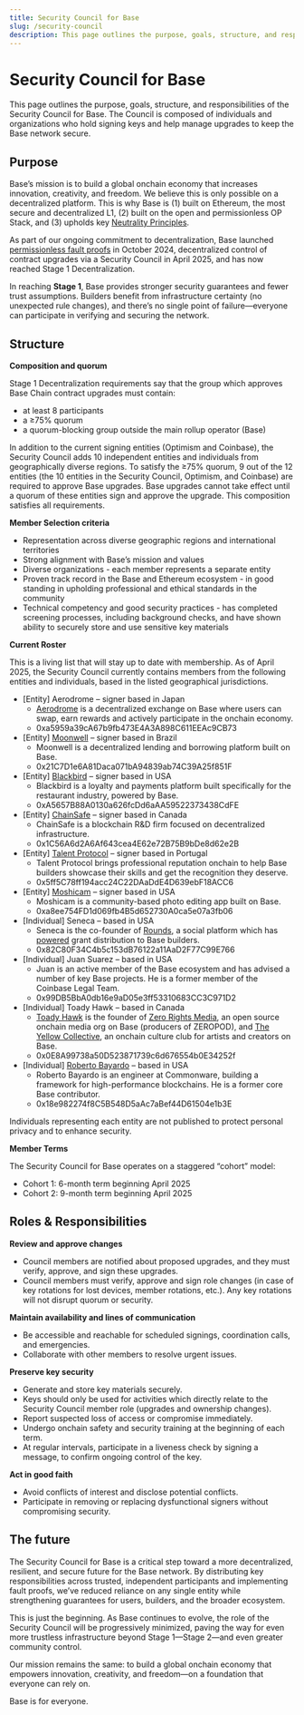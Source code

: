 ```yaml
---
title: Security Council for Base
slug: /security-council
description: This page outlines the purpose, goals, structure, and responsibilities of the Security Council for Base.
---
```


# Security Council for Base

This page outlines the purpose, goals, structure, and responsibilities of the
Security Council for Base. The Council is composed of individuals and
organizations who hold signing keys and help manage upgrades to keep the Base
network secure.

## Purpose

Base’s mission is to build a global onchain economy that increases innovation,
creativity, and freedom. We believe this is only possible on a decentralized
platform. This is why Base is (1) built on Ethereum, the most secure and
decentralized L1, (2) built on the open and permissionless OP Stack, and (3)
upholds key [Neutrality Principles](https://www.coinbase.com/blog/coinbases-neutrality-principles-for-base).

As part of our ongoing commitment to decentralization, Base launched
[permissionless fault proofs](https://base.mirror.xyz/eOsedW4tm8MU5OhdGK107A9wsn-aU7MAb8f3edgX5Tk) in
October 2024, decentralized control of contract upgrades via a Security Council
in April 2025, and has now reached Stage 1 Decentralization.

In reaching **Stage 1**, Base provides stronger security guarantees and fewer
trust assumptions. Builders benefit from infrastructure certainty (no unexpected
rule changes), and there’s no single point of failure—everyone can participate
in verifying and securing the network.

## Structure

**Composition and quorum**

Stage 1 Decentralization requirements say that the group which approves Base
Chain contract upgrades must contain:
* at least 8 participants
* a ≥75% quorum
* a quorum-blocking group outside the main rollup operator (Base)

In addition to the current signing entities (Optimism and Coinbase), the
Security Council adds 10 independent entities and individuals from
geographically diverse regions. To satisfy the ≥75% quorum, 9 out of the 12
entities (the 10 entities in the Security Council, Optimism, and Coinbase) are
required to approve Base upgrades. Base upgrades cannot take effect until a
quorum of these entities sign and approve the upgrade. This composition
satisfies all requirements.

**Member Selection criteria**

* Representation across diverse geographic regions and international territories
* Strong alignment with Base’s mission and values
* Diverse organizations - each member represents a separate entity
* Proven track record in the Base and Ethereum ecosystem - in good standing in upholding professional and ethical standards in the community  
* Technical competency and good security practices - has completed screening processes, including background checks, and have shown ability to securely store and use sensitive key materials

**Current Roster**

This is a living list that will stay up to date with membership. As of April 2025, the Security Council currently contains members from the following entities and individuals, based in the listed geographical jurisdictions. 

* [Entity] Aerodrome – signer based in Japan
  * [Aerodrome](https://aerodrome.finance/) is a decentralized exchange on Base where users can swap, earn rewards and actively participate in the onchain economy. 
  * 0xa5959a39cA67b9fb473E4A3A898C611EEAc9CB73
* [Entity] [Moonwell](https://moonwell.fi/) – signer based in Brazil
  * Moonwell is a decentralized lending and borrowing platform built on Base. 
  * 0x21C7D1e6A81Daca071bA94839ab74C39A25f851F 
* [Entity] [Blackbird](https://www.blackbird.xyz/) – signer based in USA
  * Blackbird is a loyalty and payments platform built specifically for the restaurant industry, powered by Base.
  * 0xA5657B88A0130a626fcDd6aAA59522373438CdFE
* [Entity] [ChainSafe](https://chainsafe.io/) – signer based in Canada
  * ChainSafe is a blockchain R&D firm focused on decentralized infrastructure.
  * 0x1C56A6d2A6Af643cea4E62e72B75B9bDe8d62e2B
* [Entity] [Talent Protocol](https://app.talentprotocol.com/) – signer based in Portugal
  * Talent Protocol brings professional reputation onchain to help Base builders showcase their skills and get the recognition they deserve.
  * 0x5ff5C78ff194acc24C22DAaDdE4D639ebF18ACC6
* [Entity] [Moshicam](https://moshi.cam/) – signer based in USA
  * Moshicam is a community-based photo editing app built on Base.
  * 0xa8ee754FD1d069fb4B5d652730A0ca5e07a3fb06
* [Individual] Seneca – based in USA
  * Seneca is the co-founder of [Rounds](https://rounds.wtf/), a social platform which has [powered](https://x.com/jessepollak/status/1781069700652523725) grant distribution to Base builders.
  * 0x82C80F34C4b5c153dB76122a11AaD2F77C99E766
* [Individual] Juan Suarez – based in USA
  * Juan is an active member of the Base ecosystem and has advised a number of key Base projects. He is a former member of the Coinbase Legal Team.
  * 0x99DB5BbA0db16e9aD05e3ff53310683CC3C971D2
* [Individual] Toady Hawk – based in Canada
  * [Toady Hawk](https://warpcast.com/toadyhawk.eth) is the founder of [Zero Rights Media](https://warpcast.com/zerorightsmedia), an open source onchain media org on Base (producers of ZEROPOD), and [The Yellow Collective](https://warpcast.com/basedandyellow), an onchain culture club for artists and creators on Base. 
  * 0x0E8A99738a50D523871739c6d676554b0E34252f
* [Individual] [Roberto Bayardo](https://warpcast.com/bayardo.eth) – based in USA
  * Roberto Bayardo is an engineer at Commonware, building a framework for high-performance blockchains. He is a former core Base contributor.
  * 0x18e982274f8C5B548D5aAc7aBef44D61504e1b3E

Individuals representing each entity are not published to protect personal privacy and to enhance security.

**Member Terms**

The Security Council for Base operates on a staggered “cohort” model:

* Cohort 1: 6-month term beginning April 2025
* Cohort 2: 9-month term beginning April 2025

## Roles & Responsibilities

**Review and approve changes**

* Council members are notified about proposed upgrades, and they must verify, approve, and sign these upgrades.
* Council members must verify, approve and sign role changes (in case of key rotations for lost devices, member rotations, etc.). Any key rotations will not disrupt quorum or security.

**Maintain availability and lines of communication**

* Be accessible and reachable for scheduled signings, coordination calls, and emergencies.
* Collaborate with other members to resolve urgent issues.

**Preserve key security**

* Generate and store key materials securely.
* Keys should only be used for activities which directly relate to the Security Council member role (upgrades and ownership changes).
* Report suspected loss of access or compromise immediately.
* Undergo onchain safety and security training at the beginning of each term.
* At regular intervals, participate in a liveness check by signing a message, to confirm ongoing control of the key.

**Act in good faith**

* Avoid conflicts of interest and disclose potential conflicts.
* Participate in removing or replacing dysfunctional signers without compromising security.

## The future

The Security Council for Base is a critical step toward a more decentralized,
resilient, and secure future for the Base network. By distributing key
responsibilities across trusted, independent participants and implementing fault
proofs, we’ve reduced reliance on any single entity while strengthening
guarantees for users, builders, and the broader ecosystem.

This is just the beginning. As Base continues to evolve, the role of the
Security Council will be progressively minimized, paving the way for even more
trustless infrastructure beyond Stage 1—Stage 2—and even greater community
control.

Our mission remains the same: to build a global onchain economy that empowers
innovation, creativity, and freedom—on a foundation that everyone can rely on.

Base is for everyone.

